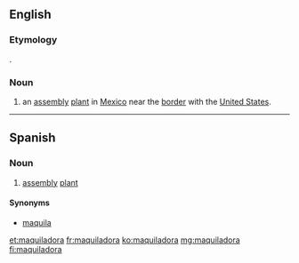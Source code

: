 ==English==

===Etymology===
{{borrowing|es|lang=en}}.

===Noun===
{{wikipedia}}
{{en-noun}}

# an [[assembly]] [[plant]] in [[Mexico]] near the [[border]] with the [[United States]].

----

==Spanish==

===Noun===
{{es-noun|f}}

# [[assembly]] [[plant]]

====Synonyms====
* [[maquila]]

[[et:maquiladora]]
[[fr:maquiladora]]
[[ko:maquiladora]]
[[mg:maquiladora]]
[[fi:maquiladora]]
